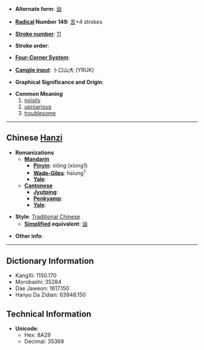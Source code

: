 * '''Alternate form''': [[讻]]

* '''[[Wiktionary:Chinese radical index| Radical]] Number 149''': [[Wiktionary:Chinese radical index 言|言]]+4 strokes

* '''[[Wiktionary:Chinese total strokes index|Stroke number]]''': [[Wiktionary:Chinese total strokes index 11|11]]

* '''Stroke order''': 

* '''[[Wiktionary:Chinese four corner index|Four-Corner System]]''': 

* '''[[Wiktionary:Chinese Cangjie index|Cangjie input]]''': 卜口山大 (YRUK)

* '''Graphical Significance and Origin''': 

* '''Common Meaning'''
*#[[noisily]]
*# [[uproarious]]
*# [[troublesome]]

----

== Chinese [[Hanzi]] ==

* '''Romanizations'''
** '''[[Mandarin]]'''
*** '''[[Pinyin]]''': xiōng (xiong1)
*** '''[[Wade-Giles]]''': hsiung<sup>1</sup>
*** '''[[Yale]]''': 
** '''[[Cantonese]]'''
*** '''[[Jyutping]]''':
*** '''[[Penkyamp]]''': 
*** '''[[Yale]]''': 

* '''Style''': [[Traditional Chinese]] 
** '''[[Simplified Chinese|Simplified]] equivalent''': [[讻]]

* '''Other info''': 

----

== Dictionary Information ==

* KangXi: 1150.170
* Morobashi: 35284
* Dae Jaweon: 1617.150
* Hanyu Da Zidian: 63948.150

== Technical Information ==

* '''Unicode''':
** Hex: 8A29
** Decimal: 35369